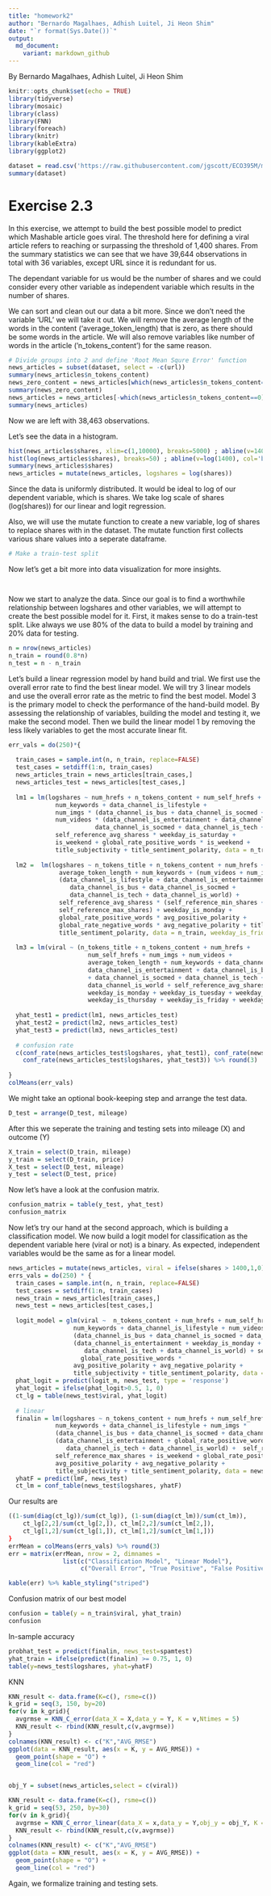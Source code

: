 ```yaml
---
title: "homework2"
author: "Bernardo Magalhaes, Adhish Luitel, Ji Heon Shim"
date: "`r format(Sys.Date())`" 
output:
  md_document:
    variant: markdown_github
---
```

By Bernardo Magalhaes, Adhish Luitel, Ji Heon Shim

```r
knitr::opts_chunk$set(echo = TRUE)
library(tidyverse)
library(mosaic)
library(class)
library(FNN)
library(foreach)
library(knitr)
library(kableExtra)
library(ggplot2)

dataset = read.csv('https://raw.githubusercontent.com/jgscott/ECO395M/master/data/online_news.csv')
summary(dataset)
```

# Exercise 2.3
In this exercise, we attempt to build the best possible model to predict which Mashable article goes viral. The threshold here for defining a viral article refers to reaching or surpassing the threshold of 1,400 shares. From the summary statistics we can see that we have 39,644 observations in total with 36 variables, except URL since it is redundant for us. 

The dependant variable for us would be the number of shares and we could consider every other variable as independent variable which results in the number of shares. 

We can sort and clean out our data a bit more. Since we don't need the variable 'URL' we will take it out. We will remove the average length of the words in the content ('average_token_length) that is zero, as there should be some words in the article. We will also remove variables like number of words in the article ('n_tokens_content') for the same reason. 
```r
# Divide groups into 2 and define 'Root Mean Squre Error' function
news_articles = subset(dataset, select = -c(url))
summary(news_articles$n_tokens_content)
news_zero_content = news_articles[which(news_articles$n_tokens_content==0),]
summary(news_zero_content)
news_articles = news_articles[-which(news_articles$n_tokens_content==0),]
summary(news_articles)
```
Now we are left with 38,463 observations.

Let's see the data in a histogram. 

```r
hist(news_articles$shares, xlim=c(1,10000), breaks=5000) ; abline(v=1400, col='blue')
hist(log(news_articles$shares), breaks=50) ; abline(v=log(1400), col='blue')
summary(news_articles$shares)
news_articles = mutate(news_articles, logshares = log(shares))
```
Since the data is uniformly distributed. It would be ideal to log of our dependent variable, which is shares. We take log scale of shares (log(shares)) for our linear and logit regression.

Also, we will use the mutate function to create a new variable, log of shares to replace shares with in the dataset. The mutate function first collects various share values into a seperate dataframe. 
```r
# Make a train-test split
```
Now let's get a bit more into data visualization for more insights. 

```r

```

```r

```
Now we start to analyze the data. Since our goal is to find a worthwhile relationship between logshares and other variables, we will attempt to create the best possible model for it. First, it makes sense to do a train-test split.  Like always we use 80% of the data to build a model by training and 20% data for testing.
```r
n = nrow(news_articles)
n_train = round(0.8*n)  
n_test = n - n_train
```
Let's build a linear regression model by hand build and trial. 
We first use the overall error rate to find the best linear model. We will try 3 linear models and use the overall error rate as the metric to find the best model. Model 3 is the primary model to check the performance of the hand-build model. By assessing the relationship of variables, building the model and testing it, we make the second model. Then we build the linear model 1 by removing the less likely variables to get the most accurate linear fit. 
```r
err_vals = do(250)*{
  
  train_cases = sample.int(n, n_train, replace=FALSE)
  test_cases = setdiff(1:n, train_cases)
  news_articles_train = news_articles[train_cases,]
  news_articles_test = news_articles[test_cases,]
  
  lm1 = lm(logshares ~ num_hrefs + n_tokens_content + num_self_hrefs + average_token_length + 
             num_keywords + data_channel_is_lifestyle + 
             num_imgs * (data_channel_is_bus + data_channel_is_socmed + data_channel_is_world) +
             num_videos * (data_channel_is_entertainment + data_channel_is_bus + 
                        data_channel_is_socmed + data_channel_is_tech + data_channel_is_world) +
             self_reference_avg_sharess * weekday_is_saturday + 
             is_weekend + global_rate_positive_words * is_weekend + 
             title_subjectivity + title_sentiment_polarity, data = n_train)
  
  lm2 =  lm(logshares ~ n_tokens_title + n_tokens_content + num_hrefs + num_self_hrefs + 
              average_token_length + num_keywords + (num_videos + num_imgs) * 
              (data_channel_is_lifestyle + data_channel_is_entertainment +
                 data_channel_is_bus + data_channel_is_socmed +
                 data_channel_is_tech + data_channel_is_world) +
              self_reference_avg_sharess * (self_reference_min_shares + 
              self_reference_max_shares) + weekday_is_monday + 
              global_rate_positive_words * avg_positive_polarity + 
              global_rate_negative_words * avg_negative_polarity + title_subjectivity +
              title_sentiment_polarity, data = n_train, weekday_is_friday = binomial)
  
  lm3 = lm(viral ~ (n_tokens_title + n_tokens_content + num_hrefs + 
                      num_self_hrefs + num_imgs + num_videos + 
                      average_token_length + num_keywords + data_channel_is_lifestyle + 
                      data_channel_is_entertainment + data_channel_is_bus + 
                      + data_channel_is_socmed + data_channel_is_tech + 
                      data_channel_is_world + self_reference_avg_sharess + 
                      weekday_is_monday + weekday_is_tuesday + weekday_is_wednesday + 
                      weekday_is_thursday + weekday_is_friday + weekday_is_saturday)^2, data=OnlineNews_train)
  
  yhat_test1 = predict(lm1, news_articles_test)
  yhat_test2 = predict(lm2, news_articles_test)
  yhat_test3 = predict(lm3, news_articles_test)
  
  # confusion rate
  c(conf_rate(news_articles_test$logshares, yhat_test1), conf_rate(news_test$logshares, yhat_test2),
    conf_rate(news_articles_test$logshares, yhat_test3)) %>% round(3)
  
}
colMeans(err_vals)
```
We might take an optional book-keeping step and arrange the test data.
```r
D_test = arrange(D_test, mileage)
```
After this we seperate the training and testing sets into mileage (X) and outcome (Y)
```r
X_train = select(D_train, mileage)
y_train = select(D_train, price)
X_test = select(D_test, mileage)
y_test = select(D_test, price)

```
Now let's have a look at the confusion matrix. 
```r
confusion_matrix = table(y_test, yhat_test)
confusion_matrix
```
Now let's try our hand at the second approach, which is building a classification model. We now build a logit model for classification as the dependent variable here (viral or not) is a binary. As expected, independent variables would be the same as for a linear model.  
```r
news_articles = mutate(news_articles, viral = ifelse(shares > 1400,1,0))
errs_vals = do(250) * {
  train_cases = sample.int(n, n_train, replace=FALSE)
  test_cases = setdiff(1:n, train_cases)
  news_train = news_articles[train_cases,]
  news_test = news_articles[test_cases,]
  
  logit_model = glm(viral ~  n_tokens_content + num_hrefs + num_self_hrefs + average_token_length + 
                  num_keywords + data_channel_is_lifestyle + num_videos * 
                  (data_channel_is_bus + data_channel_is_socmed + data_channel_is_world) + video * 
                  (data_channel_is_entertainment + weekday_is_monday +
                     data_channel_is_tech + data_channel_is_world) + self_reference_max_shares + is_weekend + 
                    global_rate_positive_words * 
                  avg_positive_polarity + avg_negative_polarity +
                  title_subjectivity + title_sentiment_polarity, data = news_train, family = 'binomial')
  phat_logit = predict(logit_m, news_test, type = 'response')
  yhat_logit = ifelse(phat_logit>0.5, 1, 0)
  ct_lg = table(news_test$viral, yhat_logit)
  
  # linear
  finalin = lm(logshares ~ n_tokens_content + num_hrefs + num_self_hrefs + average_token_length + 
             num_keywords + data_channel_is_lifestyle + num_imgs * 
             (data_channel_is_bus + data_channel_is_socmed + data_channel_is_world) + video * 
             (data_channel_is_entertainment + global_rate_positive_words + global_rate_negative_words + data_channel_is_socmed +
                data_channel_is_tech + data_channel_is_world) +  self_reference_avg_sharess * 
             self_reference_max_shares + is_weekend + global_rate_positive_words * 
             avg_positive_polarity + avg_negative_polarity +
             title_subjectivity + title_sentiment_polarity, data = news_train)
  yhatF = predict(lmF, news_test)
  ct_lm = conf_table(news_test$logshares, yhatF)
```
Our results are 
```r
((1-sum(diag(ct_lg))/sum(ct_lg)), (1-sum(diag(ct_lm))/sum(ct_lm)),
    ct_lg[2,2]/sum(ct_lg[2,]), ct_lm[2,2]/sum(ct_lm[2,]),
    ct_lg[1,2]/sum(ct_lg[1,]), ct_lm[1,2]/sum(ct_lm[1,]))
} 
errMean = colMeans(errs_vals) %>% round(3)
err = matrix(errMean, nrow = 2, dimnames = 
               list(c("Classification Model", "Linear Model"), 
                    c("Overall Error", "True Positive", "False Positive"))) 

kable(err) %>% kable_styling("striped")
```
Confusion matrix of our best model

```r
confusion = table(y = n_train$viral, yhat_train)
confusion
```
In-sample accuracy

```r
probhat_test = predict(finalin, news_test=spamtest)
yhat_train = ifelse(predict(finalin) >= 0.75, 1, 0)
table(y=news_test$logshares, yhat=yhatF)
```
KNN
```r
KNN_result <- data.frame(K=c(), rsme=c())
k_grid = seq(3, 150, by=20)
for(v in k_grid){
  avgrmse = KNN_C_error(data_X = X,data_y = Y, K = v,Ntimes = 5)
  KNN_result <- rbind(KNN_result,c(v,avgrmse))
}
colnames(KNN_result) <- c("K","AVG_RMSE")
ggplot(data = KNN_result, aes(x = K, y = AVG_RMSE)) + 
  geom_point(shape = "O") +
  geom_line(col = "red")


obj_Y = subset(news_articles,select = c(viral))

KNN_result <- data.frame(K=c(), rsme=c())
k_grid = seq(53, 250, by=30)
for(v in k_grid){
  avgrmse = KNN_C_error_linear(data_X = x,data_y = Y,obj_y = obj_Y, K = v,threshold = 1400,Ntimes = 5)
  KNN_result <- rbind(KNN_result,c(v,avgrmse))
}
colnames(KNN_result) <- c("K","AVG_RMSE")
ggplot(data = KNN_result, aes(x = K, y = AVG_RMSE)) + 
  geom_point(shape = "O") +
  geom_line(col = "red")
```
Again, we formalize training and testing sets. 
